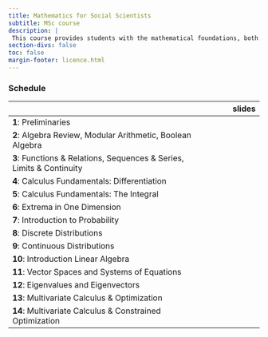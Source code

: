 ```yaml
---
title: Mathematics for Social Scientists
subtitle: MSc course 
description: |
 This course provides students with the mathematical foundations, both in language and in concepts, needed to apply quantitative and computational methods in the social sciences.
section-divs: false
toc: false
margin-footer: licence.html
---
```




### Schedule

|                    | slides | 
|--------------------|------:|
| **1**: Preliminaries | 
| **2**: Algebra Review, Modular Arithmetic, Boolean Algebra| 
| **3**: Functions & Relations, Sequences & Series, Limits & Continuity |
| **4**: Calculus Fundamentals: Differentiation|
| **5**: Calculus Fundamentals: The Integral|
| **6**: Extrema in One Dimension |
| **7**: Introduction to Probability| 
| **8**: Discrete Distributions |
| **9**: Continuous Distributions|
| **10**: Introduction Linear Algebra| 
| **11**: Vector Spaces and Systems of Equations |
| **12**: Eigenvalues and Eigenvectors |
| **13**: Multivariate Calculus & Optimization| 
| **14**: Multivariate Calculus & Constrained Optimization| 